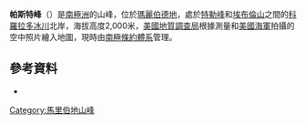 {{coord|85|54|S|134|42|W|display=title}}

'''帕斯特峰'''（{{lang-en|Pastor Peak}}）是[[南極洲|南極洲]]的山峰，位於[[瑪麗伯德地|瑪麗伯德地]]，處於[[特勒峰|特勒峰]]和[[埃布倫山|埃布倫山]]之間的[[科羅拉多冰川|科羅拉多冰川]]北岸，海拔高度2,000米，[[美國地質調查局|美國地質調查局]]根據測量和[[美國海軍|美國海軍]]拍攝的空中照片繪入地圖，現時由[[南極條約體系|南極條約體系]]管理。

==參考資料==
*{{usgs-gazetteer}}

{{DEFAULTSORT:Pastor Peak}}
[[Category:馬里伯地山峰|Category:馬里伯地山峰]]


{{MarieByrdLand-geo-stub}}